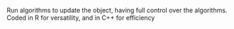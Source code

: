 Run algorithms to update the object, having full control over the algorithms. Coded in R for versatility, and in C++ for efficiency